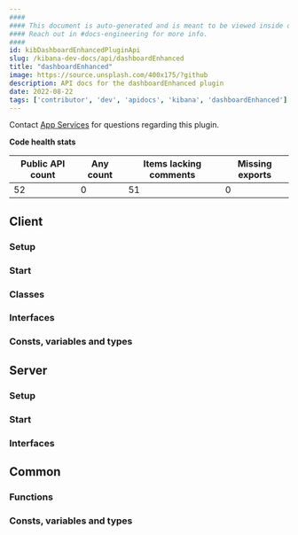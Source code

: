 ```yaml
---
####
#### This document is auto-generated and is meant to be viewed inside our experimental, new docs system.
#### Reach out in #docs-engineering for more info.
####
id: kibDashboardEnhancedPluginApi
slug: /kibana-dev-docs/api/dashboardEnhanced
title: "dashboardEnhanced"
image: https://source.unsplash.com/400x175/?github
description: API docs for the dashboardEnhanced plugin
date: 2022-08-22
tags: ['contributor', 'dev', 'apidocs', 'kibana', 'dashboardEnhanced']
---
```




Contact [App Services](https://github.com/orgs/elastic/teams/kibana-app-services) for questions regarding this plugin.

**Code health stats**

| Public API count  | Any count | Items lacking comments | Missing exports |
|-------------------|-----------|------------------------|-----------------|
| 52 | 0 | 51 | 0 |

## Client

### Setup
<DocDefinitionList data={[dashboardEnhancedObj.client.setup]}/>

### Start
<DocDefinitionList data={[dashboardEnhancedObj.client.start]}/>

### Classes
<DocDefinitionList data={dashboardEnhancedObj.client.classes}/>

### Interfaces
<DocDefinitionList data={dashboardEnhancedObj.client.interfaces}/>

### Consts, variables and types
<DocDefinitionList data={dashboardEnhancedObj.client.misc}/>

## Server

### Setup
<DocDefinitionList data={[dashboardEnhancedObj.server.setup]}/>

### Start
<DocDefinitionList data={[dashboardEnhancedObj.server.start]}/>

### Interfaces
<DocDefinitionList data={dashboardEnhancedObj.server.interfaces}/>

## Common

### Functions
<DocDefinitionList data={dashboardEnhancedObj.common.functions}/>

### Consts, variables and types
<DocDefinitionList data={dashboardEnhancedObj.common.misc}/>

